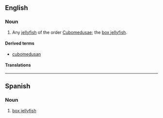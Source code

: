 ==English==

===Noun===
{{en-noun|pl2=cubomedusae}}

# Any [[jellyfish]] of the order [[Cubomedusae]]; the [[box jellyfish]].

====Derived terms====
* [[cubomedusan]]

====Translations====
{{trans-top|jellyfish of the order Cubomedusae}}
{{trans-mid}}
{{trans-bottom}}
----

==Spanish==

===Noun===
{{es-noun|f}}

# [[box jellyfish]]